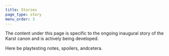 ```yaml
---
title: Stories
page_type: story
menu_order: 3
---
```


The content under this page is specific to the ongoing inaugural story
of the Karst canon and is actively being developed.

Here be playtesting notes, spoilers, andcetera.
